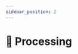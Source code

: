 ```yaml
---
sidebar_position: 2
---
```



# 🧮 Processing

<Title
  title="🧮 Processing"
  version={VERSION}
/>

<Fragment>
  Written in <PythonIcon /> Python 3, this module harnesses machine learning and
  a range of algorithms to extract valuable metrics from audio recordings.
</Fragment>

<Fragment>
  The generated data is stored in <StorageIcon /> `.h5` format, allowing
  seamless integration with the 👁️‍🗨️ [Visualisation](../visualisation/) module and
  enhancing data sharing among users.
</Fragment>

🔧 [Installation](./installation/)

🏃 [Getting started](./getting-started/)

📖 [User Guide](./user-guide/)
